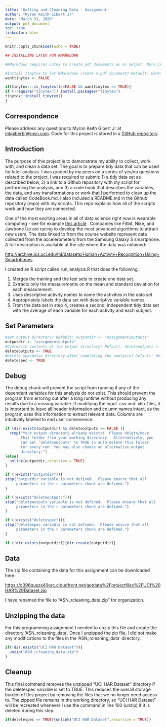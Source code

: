 ```yaml
---
title: 'Getting and Cleaning Data - Assignment'
author: "Myron Keith Gibert Jr"
date: "March 31, 2020"
output: pdf_document
toc: true
linkcolor: blue
---
```


```r
knitr::opts_chunk$set(echo = TRUE)
```

```r
## INSTALLING LATEX FOR RMARKDOWN

#RMarkdown requires LaTex to create pdf documents as an output. More information can be found [here](https://bookdown.org/yihui/rmarkdown/pdf-document.html). Alternatively, output can be set to "html_document" or "word_document". End users may install LaTex by setting the "wanttinytex" variable to FALSE and running the following script:

#Install tinytex to let RMarkdown create a pdf document? Default: wanttinytex <- FALSE
wanttinytex <- FALSE

if(tinytex:::is_tinytex()==FALSE && wanttinytex == TRUE){
if (!require("tinytex")) install.packages("tinytex")
tinytex::install_tinytex()
}
```

## Correspondence 
Please address any questions to Myron Keith Gibert Jr at [mkgibertjr@msn.com](mailto:mkgibertjr@msn.com).  Code for this project is stored in a [GitHub repository](https://github.com/mkgibertjr/CouseraRProgramming_Assignments).

## Introduction
The purpose of this project is to demonstrate my ability to collect, work with, and clean a data set. The goal is to prepare tidy data that can be used for later analysis. I was graded by my peers on a series of yes/no questions related to the project. I was required to submit: 1) a tidy data set as described below, 2) a link to a Github repository with my script for performing the analysis, and 3) a code book that describes the variables, the data, and any transformations or work that I performed to clean up the data called CodeBook.md. I also included a README.md in the Github repository (repo) with my scripts. This repo explains how all of the scripts work and how they are connected.

One of the most exciting areas in all of data science right now is wearable computing - see for example [this article](http://www.insideactivitytracking.com/data-science-activity-tracking-and-the-battle-for-the-worlds-top-sports-brand/) . Companies like Fitbit, Nike, and Jawbone Up are racing to develop the most advanced algorithms to attract new users. The data linked to from the course website represent data collected from the accelerometers from the Samsung Galaxy S smartphone. A full description is available at the site where the data was obtained:

[http://archive.ics.uci.edu/ml/datasets/Human+Activity+Recognition+Using+Smartphones](http://archive.ics.uci.edu/ml/datasets/Human+Activity+Recognition+Using+Smartphones)

I created an R script called run_analysis.R that does the following.

1. Merges the training and the test sets to create one data set.
2. Extracts only the measurements on the mean and standard deviation for each measurement.
3. Uses descriptive activity names to name the activities in the data set
4. Appropriately labels the data set with descriptive variable names.
5. From the data set in step 4, creates a second, independent tidy data set with the average of each variable for each activity and each subject.

## Set Parameters
```r
#set output directory? Default: outputdir <- "assignment1outputs"
outputdir <- "assignmentoutputs"
#Overwrite contents of the output directory? Default: deleteoutputs <- FALSE
deleteoutputs <- TRUE
#Delete specdata/ directory after completing the analysis? Default: deletespec <- TRUE
deletespec <- TRUE
```

## Debug

The debug chunk will prevent the script from running if any of the dependent variables for this analysis do not exist.  This should prevent the program from erroring out after a long runtime without producing any results due to a missing variable.  If modifying the input .csv and .xlsx files, it is important to leave all header information and column names intact, as the program uses this information to extract relevant data.  Columns are intuitively labeled to end user convenience.

```r
if (dir.exists(outputdir) && deleteoutputs == FALSE ){
  stop("Your output directory already exists!  Please delete/move 
       this folder from your working directory.  Alternatively, you 
       can set 'deleteoutputs' to TRUE to auto-delete this folder 
       for every run. You may also choose an alternative output 
       directory.")
}else{
  unlink(outputdir,recursive = TRUE)
}

if (!exists("outputdir")){
stop("outputdir variable is not defined.  Please ensure that all 
     parameters in the r parameters chunk are defined.")
}

if (!exists("deleteoutputs")){
stop("deleteoutputs variable is not defined.  Please ensure that all 
     parameters in the r parameters chunk are defined.")
}

if (!exists("deletespec")){
stop("deletespec variable is not defined.  Please ensure that all 
     parameters in the r parameters chunk are defined.")
}

if (!dir.exists(outputdir)){dir.create(outputdir)}
```

## Data
The zip file containing the data for this assignment can be downloaded here:

[https://d396qusza40orc.cloudfront.net/getdata%2Fprojectfiles%2FUCI%20HAR%20Dataset.zip](https://d396qusza40orc.cloudfront.net/getdata%2Fprojectfiles%2FUCI%20HAR%20Dataset.zip)

I have renamed the file to "ASN_rcleaning_data.zip" for organization.

## Unzipping the data

For this programming assignment I needed to unzip this file and create the directory 'ASN_rcleaning_data'. Once I unzipped the zip file, I did not make any modifications to the files in the 'ASN_rcleaning_data' directory. 

```r
if(!dir.exists("UCI HAR Dataset")){
  unzip("ASN_rcleaning_data.zip")
}

```

## Cleanup
This final command removes the unzipped "UCI HAR Dataset" directory if the deletespec variable is set to TRUE.  This reduces the overall storage burden of this project by removing the files that we no longer need access to. The zipped file remains in the working directory, so "UCI HAR Dataset" will be recreated whenever I use the command in line 100 (unzip) if it is deleted during this step.

```r
if(deletespec == TRUE){unlink("UCI HAR Dataset",recursive = TRUE)}
```

